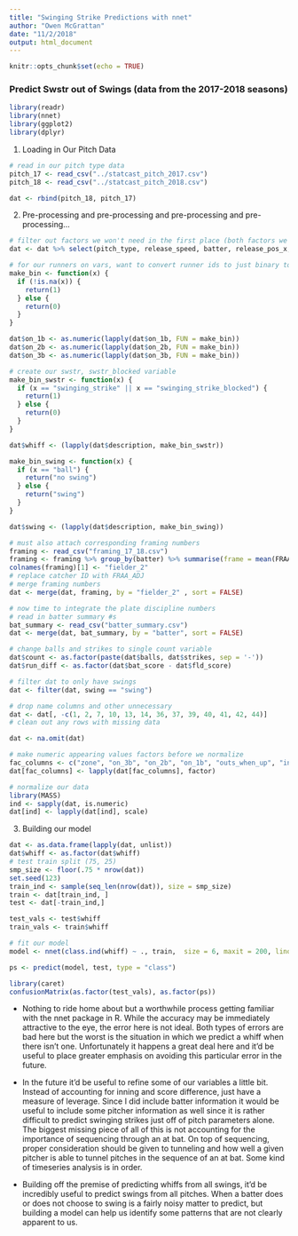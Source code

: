 ```yaml
---
title: "Swinging Strike Predictions with nnet"
author: "Owen McGrattan"
date: "11/2/2018"
output: html_document
---
```


```r
knitr::opts_chunk$set(echo = TRUE)
```
### Predict Swstr out of Swings (data from the 2017-2018 seasons)
```r
library(readr)
library(nnet)
library(ggplot2)
library(dplyr)
```
1. Loading in Our Pitch Data

```r
# read in our pitch type data
pitch_17 <- read_csv("../statcast_pitch_2017.csv")
pitch_18 <- read_csv("../statcast_pitch_2018.csv")

dat <- rbind(pitch_18, pitch_17)
```


2. Pre-processing and pre-processing and pre-processing and pre-processing...
```r
# filter out factors we won't need in the first place (both factors we don't want to account for as well as missing factors altogether)
dat <- dat %>% select(pitch_type, release_speed, batter, release_pos_x, release_pos_z, description, zone, game_type, game_year, stand, p_throws, balls, strikes, pfx_x, pfx_z, plate_x, plate_z, on_3b, on_2b, on_1b, outs_when_up, inning, inning_topbot, fielder_2, vx0, vy0, vz0, ax, ay, az, sz_top, sz_bot, effective_speed, release_spin_rate, release_extension, release_pos_y, at_bat_number, pitch_number, bat_score, fld_score, if_fielding_alignment, of_fielding_alignment)


```

```r
# for our runners on vars, want to convert runner ids to just binary to indicate whether or not a runner is on
make_bin <- function(x) {
  if (!is.na(x)) {
    return(1)
  } else {
    return(0)
  }
}

dat$on_1b <- as.numeric(lapply(dat$on_1b, FUN = make_bin))
dat$on_2b <- as.numeric(lapply(dat$on_2b, FUN = make_bin))
dat$on_3b <- as.numeric(lapply(dat$on_3b, FUN = make_bin))

```

```r
# create our swstr, swstr_blocked variable
make_bin_swstr <- function(x) {
  if (x == "swinging_strike" || x == "swinging_strike_blocked") {
    return(1)
  } else {
    return(0)
  }
}

dat$whiff <- (lapply(dat$description, make_bin_swstr))

make_bin_swing <- function(x) {
  if (x == "ball") {
    return("no swing")
  } else {
    return("swing")
  }
}

dat$swing <- (lapply(dat$description, make_bin_swing))
```



```r
# must also attach corresponding framing numbers 
framing <- read_csv("framing_17_18.csv")
framing <- framing %>% group_by(batter) %>% summarise(frame = mean(FRAA_ADJ))
colnames(framing)[1] <- "fielder_2"
# replace catcher ID with FRAA_ADJ
# merge framing numbers
dat <- merge(dat, framing, by = "fielder_2" , sort = FALSE)
```


```r
# now time to integrate the plate discipline numbers
# read in batter summary #s
bat_summary <- read_csv("batter_summary.csv")
dat <- merge(dat, bat_summary, by = "batter", sort = FALSE)
```


```r
# change balls and strikes to single count variable
dat$count <- as.factor(paste(dat$balls, dat$strikes, sep = '-'))
dat$run_diff <- as.factor(dat$bat_score - dat$fld_score)
```


```r
# filter dat to only have swings
dat <- filter(dat, swing == "swing")

# drop name columns and other unnecessary
dat <- dat[, -c(1, 2, 7, 10, 13, 14, 36, 37, 39, 40, 41, 42, 44)]
# clean out any rows with missing data

dat <- na.omit(dat)
```

```r
# make numeric appearing values factors before we normalize
fac_columns <- c("zone", "on_3b", "on_2b", "on_1b", "outs_when_up", "inning", "pitch_number")
dat[fac_columns] <- lapply(dat[fac_columns], factor)
```

```r
# normalize our data
library(MASS)
ind <- sapply(dat, is.numeric)
dat[ind] <- lapply(dat[ind], scale)
```


3. Building our model

```r
dat <- as.data.frame(lapply(dat, unlist))
dat$whiff <- as.factor(dat$whiff)
# test train split (75, 25)
smp_size <- floor(.75 * nrow(dat))
set.seed(123)
train_ind <- sample(seq_len(nrow(dat)), size = smp_size)
train <- dat[train_ind, ]
test <- dat[-train_ind,]

test_vals <- test$whiff
train_vals <- train$whiff

```



```r
# fit our model
model <- nnet(class.ind(whiff) ~ ., train,  size = 6, maxit = 200, linout = F, decay = 5e-4, softmax = T)

```


```r
ps <- predict(model, test, type = "class")
```

```r
library(caret)
confusionMatrix(as.factor(test_vals), as.factor(ps))
```



- Nothing to ride home about but a worthwhile process getting familiar with the nnet package in R.  While the accuracy may be immediately attractive to the eye, the error here is not ideal.  Both types of errors are bad here but the worst is the situation in which we predict a whiff when there isn't one.  Unfortunately it happens a great deal here and it'd be useful to place greater emphasis on avoiding this particular error in the future. 

- In the future it'd be useful to refine some of our variables a little bit.  Instead of accounting for inning and score difference, just have a measure of leverage.  Since I did include batter information it would be useful to include some pitcher information as well since it is rather difficult to predict swinging strikes just off of pitch parameters alone.  The biggest missing piece of all of this is not accounting for the importance of sequencing through an at bat.  On top of sequencing, proper consideration should be given to tunneling and how well a given pitcher is able to tunnel pitches in the sequence of an at bat.  Some kind of timeseries analysis is in order. 
- Building off the premise of predicting whiffs from all swings, it'd be incredibly useful to predict swings from all pitches.  When a batter does or does not choose to swing is a fairly noisy matter to predict, but building a model can help us identify some patterns that are not clearly apparent to us.